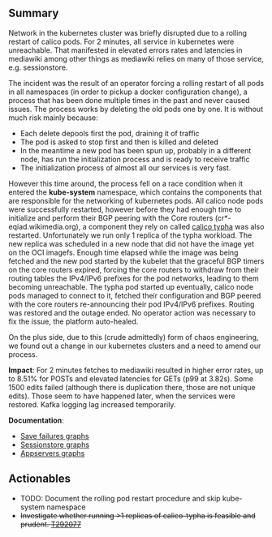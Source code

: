 {{irdoc|status=review}} <!--
The status field should be one of:
* {{irdoc|status=draft}} - Initial status. When you're happy with the state of your draft, change it to status=review.
* {{irdoc|status=review}} - The incident review working group will contact you then to finalise the report. See also the steps on [[Incident documentation]].
* {{irdoc|status=final}}
-->

==Summary==
Network in the kubernetes cluster was briefly disrupted due to a rolling restart of calico pods. For 2 minutes, all service in kubernetes were unreachable. That manifested in elevated errors rates and latencies in mediawiki among other things as mediawiki relies on many of those service, e.g. sessionstore.

The incident was the result of an operator forcing a rolling restart of all pods in all namespaces (in order to pickup a docker configuration change), a process that has been done multiple times in the past and never caused issues. The process works by deleting the old pods one by one. It is without much risk mainly because:

* Each delete depools first the pod, draining it of traffic
* The pod is asked to stop first and then is killed and deleted
* In the meantime a new pod has been spun up, probably in a different node, has run the initialization process and is ready to receive traffic
* The initialization process of almost all our services is very fast.

However this time around, the process fell on a race condition when it entered the '''kube-system''' namespace, which contains the components that are responsible for the networking of kubernetes pods. All calico node pods were successfully restarted, however before they had enough time to initialize and perform their BGP peering with the Core routers (cr*-eqiad.wikimedia.org), a component they rely on called [https://docs.projectcalico.org/reference/typha/overview calico typha] was also restarted. Unfortunately we run only 1 replica of the typha workload. The new replica was scheduled in a new node that did not have the image yet on the OCI imagefs. Enough time elapsed while the image was being fetched and the new pod started by the kubelet that the graceful BGP timers on the core routers expired, forcing the core routers to withdraw from their routing tables the IPv4/IPv6 prefixes for the pod networks, leading to them becoming unreachable. The typha pod started up eventually, calico node pods managed to connect to it, fetched their configuration and BGP peered with the core routers re-announcing their pod IPv4/IPv6 prefixes. Routing was restored and the outage ended. No operator action was necessary to fix the issue, the platform auto-healed.

On the plus side, due to this (crude admittedly) form of chaos engineering, we found out a change in our kubernetes clusters and a need to amend our process.

'''Impact''': For 2 minutes fetches to mediawiki resulted in higher error rates, up to 8.51% for POSTs and elevated latencies for GETs (p99 at 3.82s). Some 1500 edits failed (although there is duplication there, those are not unique edits). Those seem to have happened later, when the services were restored. Kafka logging lag increased temporarily.

'''Documentation''':

* [https://grafana.wikimedia.org/d/000000208/edit-count?viewPanel=13&orgId=1&from=1632911315744&to=1632913750652 Save failures graphs]
* [https://grafana.wikimedia.org/d/000001590/sessionstore?orgId=1&var-dc=thanos&var-site=eqiad&var-service=sessionstore&var-prometheus=k8s&var-container_name=kask-production&from=1632912485692&to=1632912811172 Sessionstore graphs]
* [https://grafana.wikimedia.org/d/RIA1lzDZk/application-servers-red-dashboard?orgId=1&from=1632911211615&to=1632913728120 Appservers graphs]

== Actionables ==
* TODO: Document the rolling pod restart procedure and skip kube-system namespace
*<s>Investigate whether running >1 replicas of calico-typha is feasible and prudent. [[phab:T292077|T292077]]</s>